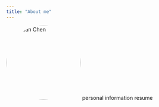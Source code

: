 ```yaml
---
title: "About me"
---
```


<img src="images/myphoto.jpg" alt="Yuxuan Chen" width="200" style="border-radius: 50%;">
personal information
resume
